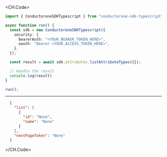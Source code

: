 
<CH.Code>
```typescript ListAttributeTypes.ts
import { ConductoroneSDKTypescript } from "conductorone-sdk-typescript";

async function run() {
  const sdk = new ConductoroneSDKTypescript({
    security: {
      bearerAuth: "<YOUR_BEARER_TOKEN_HERE>",
      oauth: "Bearer <YOUR_ACCESS_TOKEN_HERE>",
    },
  });

  const result = await sdk.attributes.listAttributeTypes({});

  // Handle the result
  console.log(result)
}

run();
```
---

```json Example Response
  {
    "list": [
      {
        "id": "None",
        "name": "None"
      }
    ],
    "nextPageToken": "None"
  }
```
</CH.Code>
